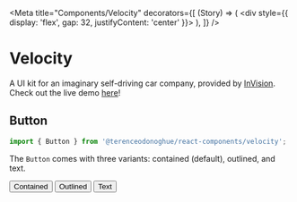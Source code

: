 
<Meta
  title="Components/Velocity"
  decorators={[
    (Story) => (
      <div style={{ display: 'flex', gap: 32, justifyContent: 'center' }}>
        <Story />
      </div>
    ),
  ]}
/>

# Velocity

A UI kit for an imaginary self-driving car company, provided by [InVision](https://www.invisionapp.com/inside-design/design-resources/design-system-dashboard-ui-kit/). Check out the live demo [here](https://velocity.terenceodonoghue.dev/)!

## Button

```javascript
import { Button } from '@terenceodonoghue/react-components/velocity';
```

The `Button` comes with three variants: contained (default), outlined, and text.

<Canvas>
  <Story name="Button">
    <Button variant="contained">Contained</Button>
    <Button variant="outlined">Outlined</Button>
    <Button variant="text">Text</Button>
  </Story>
</Canvas>
